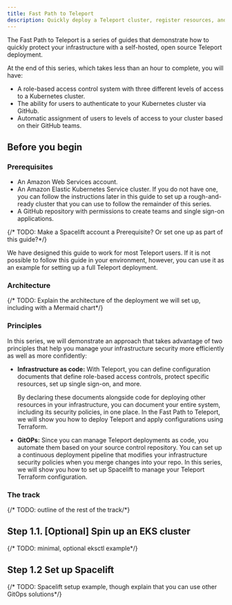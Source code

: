 ```yaml
---
title: Fast Path to Teleport
description: Quickly deploy a Teleport cluster, register resources, and configure RBAC and single-sign.
---
```


The Fast Path to Teleport is a series of guides that demonstrate how to quickly
protect your infrastructure with a self-hosted, open source Teleport deployment.

At the end of this series, which takes less than an hour to complete, you will
have:
- A role-based access control system with three different levels of access to a
  Kubernetes cluster. 
- The ability for users to authenticate to your Kubernetes cluster via GitHub.
- Automatic assignment of users to levels of access to your cluster based on
  their GitHub teams.

## Before you begin

### Prerequisites

- An Amazon Web Services account.
- An Amazon Elastic Kubernetes Service cluster. If you do not have one, you can
  follow the instructions later in this guide to set up a rough-and-ready
  cluster that you can use to follow the remainder of this series. 
- A GitHub repository with permissions to create teams and single sign-on
  applications.

{/* TODO: Make a Spacelift account a Prerequisite? Or set one up as part of this
guide?*/}

<Notice type="tip">

We have designed this guide to work for most Teleport users. If it is not
possible to follow this guide in your environment, however, you can use it as an
example for setting up a full Teleport deployment.

</Notice>

### Architecture

{/* TODO: Explain the architecture of the deployment we will set up, including
with a Mermaid chart*/}

### Principles

In this series, we will demonstrate an approach that takes advantage of two
principles that help you manage your infrastructure security more efficiently as
well as more confidently:

- **Infrastructure as code:** With Teleport, you can define configuration
  documents that define role-based access controls, protect specific resources,
  set up single sign-on, and more. 

  By declaring these documents alongside code for deploying other resources in
  your infrastructure, you can document your entire system, including its
  security policies, in one place. In the Fast Path to Teleport, we will show
  you how to deploy Teleport and apply configurations using Terraform.

- **GitOPs:** Since you can manage Teleport deployments as code, you automate
  them based on your source control repository. You can set up a continuous
  deployment pipeline that modifies your infrastructure security policies when
  you merge changes into your repo. In this series, we will show you how to set
  up Spacelift to manage your Teleport Terraform configuration.

### The track

{/* TODO: outline of the rest of the track/*}

## Step 1.1. [Optional] Spin up an EKS cluster

{/* TODO: minimal, optional eksctl example*/}

## Step 1.2 Set up Spacelift

{/* TODO: Spacelift setup example, though explain that you can use other GitOps
solutions*/}
